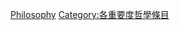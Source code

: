 {{Emptycat}}
{{Articles by Importance|topic=哲學|project=哲學|format=toc}}

[[Category:未知重要度條目|Philosophy]]
[[Category:各重要度哲學條目‎|Category:各重要度哲學條目‎]]
